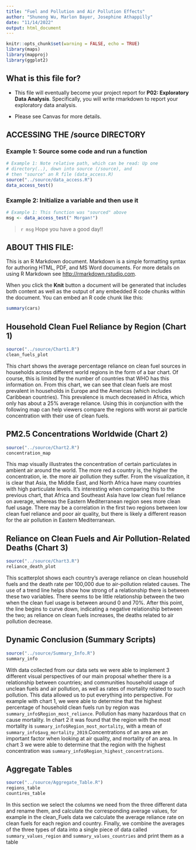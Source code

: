 ```yaml
---
title: "Fuel and Pollution and Air Pollution Effects"
author: "Shuneng Wu, Marlon Bayer, Josephine Athappilly"
date: "11/14/2022"
output: html_document
---
```


```r
knitr::opts_chunk$set(warning = FALSE, echo = TRUE)
library(maps)
library(mapproj)
library(ggplot2)
```

## What is this file for?

-   This file will eventually become your project report for **P02: Exploratory Data Analysis**. Specifically, you will write rmarkdown to report your exploratory data analysis.

-   Please see Canvas for more details.

## ACCESSING THE /source DIRECTORY

### Example 1: Source some code and run a function

```r
# Example 1: Note relative path, which can be read: Up one
# directory(..), down into source (/source), and 
# then "source" an R file (data_access.R)
source("../source/data_access.R")
data_access_test()
```

### Example 2: Initialize a variable and then use it

```r
# Example 1: This function was "sourced" above
msg <- data_access_test(" Morgan!")
```

> `r msg` Hope you have a good day!!

## ABOUT THIS FILE:

This is an R Markdown document. Markdown is a simple formatting syntax for authoring HTML, PDF, and MS Word documents. For more details on using R Markdown see <http://rmarkdown.rstudio.com>.

When you click the **Knit** button a document will be generated that includes both content as well as the output of any embedded R code chunks within the document. You can embed an R code chunk like this:

```r
summary(cars)
```

## Household Clean Fuel Reliance by Region (Chart 1)

```r
source("../source/Chart1.R")
clean_fuels_plot
```

This chart shows the average percentage reliance on clean fuel sources in households across different world regions in the form of a bar chart. Of course, this is limited by the number of countries that WHO has this information on. From this chart, we can see that clean fuels are most prevalent in households in Europe and the Americas (which includes Caribbean countries). This prevalence is much decreased in Africa, which only has about a 25% average reliance. Using this in conjunction with the following map can help viewers compare the regions with worst air particle concentration with their use of clean fuels.

## PM2.5 Concentrations Worldwide (Chart 2)

```r
source("../source/Chart2.R")
concentration_map
```

This map visually illustrates the concentration of certain particulates in ambient air around the world. The more red a country is, the higher the concentration, ie. the more air pollution they suffer. From the visualization, it is clear that Asia, the Middle East, and North Africa have many countries with high particulate levels. It's interesting when comparing this to the previous chart, that Africa and Southeast Asia have low clean fuel reliance on average, whereas the Eastern Mediterranean region sees more clean fuel usage. There may be a correlation in the first two regions between low clean fuel reliance and poor air quality, but there is likely a different reason for the air pollution in Eastern Mediterranean.

## Reliance on Clean Fuels and Air Pollution-Related Deaths (Chart 3)

```r
source("../source/Chart3.R")
reliance_death_plot
```

This scatterplot shows each country's average reliance on clean household fuels and the death rate per 100,000 due to air-pollution related causes. The use of a trend line helps show how strong of a relationship there is between these two variables. There seems to be little relationship between the two when the clean fuel usage is between around 0 and 70%. After this point, the line begins to curve down, indicating a negative relationship between the two; as reliance on clean fuels increases, the deaths related to air pollution decrease.

## Dynamic Conclusion (Summary Scripts)

```r
source("../source/Summary_Info.R")
summary_info
```

With data collected from our data sets we were able to implement 3 different visual perspectives of our main proposal whether there is a relationship between countries; and communities household usage of unclean fuels and air pollution, as well as rates of mortality related to such pollution. This data allowed us to put everything into perspective. For example with chart 1, we were able to determine that the highest percentage of household clean fuels run by region was `summary_info$Region_most_reliance`. Pollution has many hazardous that cn cause mortality. In chart 2 it was found that the region with the most mortality is `summary_info$Region_most_mortality`, with a mean of `summary_info$avg_mortality_2019`.Concentrations of an area are an important factor when looking at air quality, and mortality of an area. In chart 3 we were able to determine that the region with the highest concentration was `summary_info$Region_highest_concentrations`.

## Aggregate Tables
```r
source("../source/Aggregate_Table.R")
regions_table
countires_table
```

In this section we select the columns we need from the three different data and rename them, and calculate the corresponding average values, for example in the clean_Fuels data we calculate the average reliance rate on clean fuels for each region and country. Finally, we combine the averages of the three types of data into a single piece of data called `summary_values_region` and `summary_values_countries` and print them as a table
